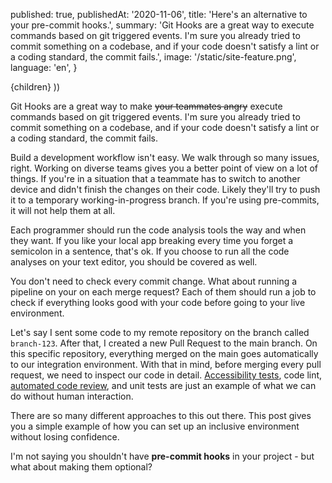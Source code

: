 
  published: true,
  publishedAt: '2020-11-06',
  title: 'Here\'s an alternative to your pre-commit hooks.',
  summary: 'Git Hooks are a great way to execute commands based on git triggered events. I\'m sure you already tried to commit something on a codebase, and if your code doesn\'t satisfy a lint or a coding standard, the commit fails.',
  image: '/static/site-feature.png',
  language: 'en',
}

  <BlogPost language={meta.language} path={router.pathname} meta={meta}>
    {children}
  </BlogPost>
))

Git Hooks are a great way to make ~~your teammates angry~~ execute commands based on git triggered events. I'm sure you already tried to commit something on a codebase, and if your code doesn't satisfy a lint or a coding standard, the commit fails.

Build a development workflow isn't easy. We walk through so many issues, right. Working on diverse teams gives you a better point of view on a lot of things. If you're in a situation that a teammate has to switch to another device and didn't finish the changes on their code. Likely they'll try to push it to a temporary working-in-progress branch. If you're using pre-commits, it will not help them at all.

Each programmer should run the code analysis tools the way and when they want. If you like your local app breaking every time you forget a semicolon in a sentence, that's ok. If you choose to run all the code analyses on your text editor, you should be covered as well.

You don't need to check every commit change. What about running a pipeline on your on each merge request? Each of them should run a job to check if everything looks good with your code before going to your live environment.

Let's say I sent some code to my remote repository on the branch called  `branch-123`. After that, I created a new Pull Request to the main branch. On this specific repository, everything merged on the main goes automatically to our integration environment. With that in mind, before merging every pull request, we need to inspect our code in detail. [Accessibility tests](https://www.aslint.org/), code lint, [automated code review](https://www.codacy.com/), and unit tests are just an example of what we can do without human interaction.

There are so many different approaches to this out there. This post gives you a simple example of how you can set up an inclusive environment without losing confidence.

I'm not saying you shouldn't have **pre-commit hooks** in your project - but what about making them optional?
